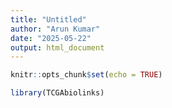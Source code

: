 ```yaml
---
title: "Untitled"
author: "Arun Kumar"
date: "2025-05-22"
output: html_document
---
```


```r
knitr::opts_chunk$set(echo = TRUE)
```


```r
library(TCGAbiolinks)
```





















































